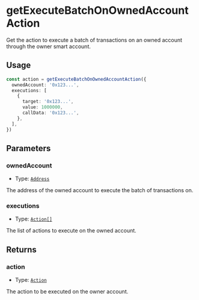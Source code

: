 # getExecuteBatchOnOwnedAccountAction

Get the action to execute a batch of transactions on an owned account through the owner smart account.

## Usage

```typescript copy
const action = getExecuteBatchOnOwnedAccountAction({
  ownedAccount: '0x123...',
  executions: [
    {
      target: '0x123...',
      value: 1000000,
      callData: '0x123...',
    },
  ],
})
```

## Parameters

### ownedAccount

- Type: [`Address`](https://viem.sh/docs/glossary/types#address)

The address of the owned account to execute the batch of transactions on.

### executions

- Type: [`Action[]`](/module-sdk/glossary/types.mdx#action)

The list of actions to execute on the owned account.

## Returns

### action

- Type: [`Action`](/module-sdk/glossary/types.mdx#action)

The action to be executed on the owner account.
